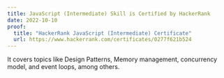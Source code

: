 ```yaml
---
title: JavaScript (Intermediate) Skill is Certified by HackerRank
date: 2022-10-10
proof:
  title: "HackerRank JavaScript (Intermediate) Certificate"
  url: https://www.hackerrank.com/certificates/0277f621b524
---
```


It covers topics like Design Patterns, Memory management, concurrency model, and event loops, among others.
